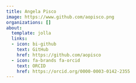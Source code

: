 ```yaml
---
title: Angela Pisco
image: https://www.github.com/aopisco.png
organizations: []
about:
  template: jolla
  links:
  - icon: bi-github
    text: GitHub
    href: https://github.com/aopisco
  - icon: fa-brands fa-orcid
    text: ORCID
    href: https://orcid.org/0000-0003-0142-2355
---
```


